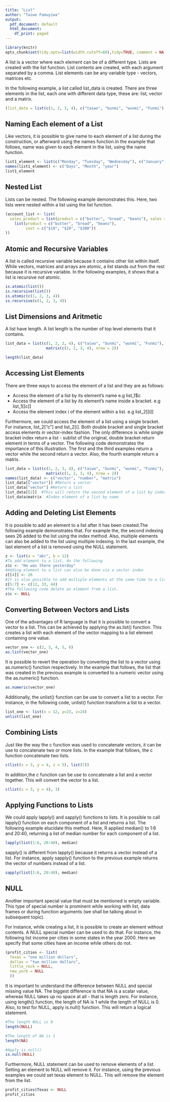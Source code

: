 ```yaml
---
title: "List"
author: "Taiwo Famuyiwa"
output:
  pdf_document: default
  html_document:
    df_print: paged
---
```



```r
library(knitr)
opts_chunk$set(tidy.opts=list(width.cutoff=60),tidy=TRUE, comment = NA)
```


\begin{center}
How to create a List in R
\end{center}

A list is a vector where each element can be of a 
different type. Lists are created with the list function. List contents are created, with each argument separated by a comma. List elements can be any variable type - vectors, matrices etc. 

In the following example, a list called list_data is created. There are three elements in the list, each one with different data type, these are: list, vector and a matrix.
```r
(list_data = list(c(1, 2, 3, 4), c("taiwo", "bunmi", "wunmi", "Funmi"), matrix(c(1, 2, 3, 4), nrow = 2)))
```


## Naming Each element of a List
Like vectors, it is possible to give name to each element of a list during the construction, or afterward using the names function.In the example that follows, name was given to each element in the list, using the name function. 
```r
list1_element <- list(c("Monday", "Tuesday", "Wednesday"), c("January", "February", "March"), c(2001, 2002, 2003))
names(list1_element) <- c("Days", "Month", "year")
list1_element
```


\newpage
## Nested List
Lists can be nested. The following example demonstrates this. Here, two lists were nested within a list
using the list function.
```r
(account_list <- list(
  sales_product = list(product = c("butter", "bread", "beans"), sales = c("$20", "$30", "$40")),  cost_produce = 
    list(product = c("butter", "bread", "beans"),
         cost = c("$10", "$20", "$300"))
))
```

## Atomic and Recursive Variables

A  list is called recursive variable because it contains other list within itself. While vectors, matrices and arrays are atomic, a list stands out from the rest because it is recursive variable.
In the following examples, it shows that a list is recursive not atomic. 

```r
is.atomic(list())
is.recursive(list())
is.atomic(c(1, 2, 3, 4))
is.recursive(c(1, 2, 3, 4))
```

## List Dimensions and Aritmetic

A list have length. A list length is the number of 
top level elements that it contains.

```r
list_data = list(c(1, 2, 3, 4), c("taiwo", "bunmi", "wunmi", "Funmi"), 
                  matrix(c(1, 2, 3, 4), nrow = 2))

length(list_data)
```


\newpage
## Accessing List Elements
There are three ways to access the element of a list and they are as follows:

*  Access the element of a list by its element's name e.g list_1$c
*  Access the element of a list by its element's name inside a bracket. e.g list_1[[c]]
*  Access the element index i of the element within a list. e.g list_2[[i]]

Furthermore, we could access the element of a list using a single bracket.
For instance, list_2["c"] and list_2[i]. Both double bracket and single bracket 
access elements in vector-index fashion. The only difference is while single 
bracket index return a list - sublist of the original, double bracket return 
element in terms of a vector. The following code demonstrates the importance 
of this illustration. The first and the third examples return a vector while the
second return a vector. Also, the fourth example return a matrix. 
```r
list_data = list(c(1, 2, 3, 4), c("taiwo", "bunmi", "wunmi", "Funmi"), 
                  matrix(c(1, 2, 3, 4), nrow = 2))
names(list_data) <- c("vector", "number", "matrix")
list_data[["vector"]] #Return a vector 
list_data["vector"] #Return a list
list_data[[2]]  #This will return the second element of a list by indexing using a number 
list_data$matrix  #Index element of a list by name
```


## Adding and Deleting List Elements 

It is possible to add an element to a list after it has been created.The 
following example demonstrates that. For example the, the second indexing sees 26 
added to the list using the index method. Also, multiple elements can also be
added to the list using multiple indexing. In the last example, the last element
of a list is removed using the NULL statement.
```r
z <- list(a = "abc", b = 12)
#To add element to a list, do the following
z$c <- "He was there yesterday"
#Adding element to a list can also be done via a vector index 
z[[4]] <- 26
#It is also possible to add multiple elements at the same time to a list
z[5:7] <- c(12, 33, 44)
#The following code delete an element from a list.
z$c <- NULL
```


\newpage
## Converting Between Vectors and Lists

One of the advantages of R language is that it is possible to convert a vector
to a list. This can be achieved by applying the as.list() function. This creates
a list with each element of the vector mapping to a list element containing one 
value. 
```r
vector_one <- c(2, 3, 4, 5, 6)
as.list(vector_one)
```


It is possible to revert the operation by converting the list to a vector
using as.numeric() function respectively. In the example that follows, the list 
that was created in the previous example is converted to a numeric vector using
the as.numeric() function.
```r
as.numeric(vector_one)
```

Additionally, the unlist() function can be use to convert a list to  a vector.
For instance, in the following code, unlist() function transform a list to a 
vector.
```r
list_one <- list(x = 12, y=23, z=24)
unlist(list_one)
```

## Combining Lists

Just like the way the c function was used to concatenate vectors, it can be use
to concatenate two or more lists. In the example that follows, the c function 
concatenate two lists.
```r
c(list(x = 3, y = 4, z = 5), list(7))
```

In addition,the c function can be use to concatenate a list and a vector 
together. This will convert the vector to a list.
```r
c(list(x = 3, y = 4), 3)
```


## Applying Functions to Lists
We could apply lapply() and sapply() functions to lists. It is possible to call
lapply() function on each component of a list and returns a list.
The following example elucidate this method. Here, R applied median() to 1:6 and
20:40, returning a list of median number for each component of a list.
```r
lapply(list(1:6, 20:40), median)
```

sapply() is different from lapply() because it returns a vector instead of 
a list. For instance, apply sapply() function to the previous example returns 
the vector of numbers instead of a list.
```r
sapply(list(1:6, 20:40), median)
```

## NULL 

Another important special value that must be mentioned is empty variable.
This type of special number is prominent while working with list, data frames or 
during function arguments (we shall be talking about in subsequent topic).

For instance, while creating a list, it is possible to create an element without 
contents. A NULL special number can be used to do that. For instance, the 
following list income per cities in some states in the year 2000. 
Here we specify that some cities have an income while others do not.
```r
(profit_cities <- list(
  Texas = "one million dollars", 
  dallas = "two million dollars", 
  little_rock = NULL, 
  new_york = NULL
  ))
```

\newpage
It is important to understand the difference between NULL and special missing
value NA. The biggest difference is that NA is a scalar value, whereas NULL 
takes up no space at all - that is length zero. For instance, using length() 
function, the length of NA is 1 while the length of NULL is 0. Also, to test
for NULL, apply is.null() function. This will return a logical statement.
```r
#The length NULL is 0
length(NULL)

#The length of NA is 1 
length(NA)

#Apply is.null()
is.null(NULL)
```

Furthermore, NULL statement can be used to remove elements of a list. Setting an
element to NULL will remove it. For instance, using the previous examples
we could set texas element to NULL. This will remove the element from the list.
```r
profit_cities$Texas <- NULL
profit_cities
```

